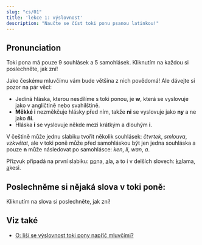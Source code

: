 ---
slug: "cs/01"
title: 'lekce 1: výslovnost'
description: "Naučte se číst toki ponu psanou latinkou!"
---


## Pronunciation

Toki pona má pouze 9 souhlásek a 5 samohlásek. Kliknutím na každou si poslechněte, jak zní!

<PhonoTable />

Jako českému mluvčímu vám bude většina z nich povědomá! Ale dávejte si pozor na pár věcí:

* Jediná hláska, kterou nesdílíme s toki ponou, je **w**, která se vyslovuje jako v angličtině nebo svahilštině.
* **Měkké i** nezměkčuje hlásky před ním, takže **ni** se vyslovuje jako **ny** a ne jako **ňi**.
* Hláska **i** se vyslovuje někde mezi krátkým a dlouhým **i**.

V češtině může jednu slabiku tvořit několik souhlásek: *čtvrtek*, *smlouva*, *vzkvétat*, ale v toki poně může před samohláskou být jen jedna souhláska a pouze **n** může následovat po samohlásce: *ken*, *li*, *wan*, *a*.

Přízvuk připadá na první slabiku: <u>po</u>na, <u>a</u>la, a to i v delších slovech: <u>ka</u>lama, <u>a</u>kesi.

## Poslechněme si nějaká slova v toki poně:

Kliknutím na slova si poslechněte, jak zní!

<PhonoExamples />

## Viz také
* [O: liší se výslovnost toki pony napříč mluvčími?](/en/sound-variation/)